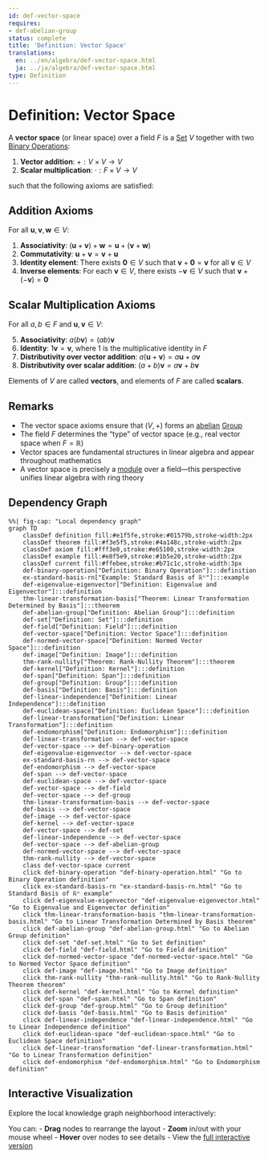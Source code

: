 ```yaml
---
id: def-vector-space
requires:
- def-abelian-group
status: complete
title: 'Definition: Vector Space'
translations:
  en: ../en/algebra/def-vector-space.html
  ja: ../ja/algebra/def-vector-space.html
type: Definition
---
```


# Definition: Vector Space {#def-vector-space}

A **vector space** (or linear space) over a field $F$ is a [Set](../logic-set-theory/def-set.qmd) $V$ together with two [Binary Operations](def-binary-operation.qmd):

1. **Vector addition**: $+ : V \times V \to V$
2. **Scalar multiplication**: $\cdot : F \times V \to V$

such that the following axioms are satisfied:

## Addition Axioms

For all $\mathbf{u}, \mathbf{v}, \mathbf{w} \in V$:

1. **Associativity**: $(\mathbf{u} + \mathbf{v}) + \mathbf{w} = \mathbf{u} + (\mathbf{v} + \mathbf{w})$
2. **Commutativity**: $\mathbf{u} + \mathbf{v} = \mathbf{v} + \mathbf{u}$
3. **Identity element**: There exists $\mathbf{0} \in V$ such that $\mathbf{v} + \mathbf{0} = \mathbf{v}$ for all $\mathbf{v} \in V$
4. **Inverse elements**: For each $\mathbf{v} \in V$, there exists $-\mathbf{v} \in V$ such that $\mathbf{v} + (-\mathbf{v}) = \mathbf{0}$

## Scalar Multiplication Axioms

For all $a, b \in F$ and $\mathbf{u}, \mathbf{v} \in V$:

5. **Associativity**: $a(b\mathbf{v}) = (ab)\mathbf{v}$
6. **Identity**: $1\mathbf{v} = \mathbf{v}$, where $1$ is the multiplicative identity in $F$
7. **Distributivity over vector addition**: $a(\mathbf{u} + \mathbf{v}) = a\mathbf{u} + a\mathbf{v}$
8. **Distributivity over scalar addition**: $(a + b)\mathbf{v} = a\mathbf{v} + b\mathbf{v}$

Elements of $V$ are called **vectors**, and elements of $F$ are called **scalars**.

## Remarks

- The vector space axioms ensure that $(V, +)$ forms an [abelian](def-abelian-group.qmd) [Group](def-group.qmd)
- The field $F$ determines the "type" of vector space (e.g., real vector space when $F = \mathbb{R}$)
- Vector spaces are fundamental structures in linear algebra and appear throughout mathematics
- A vector space is precisely a [module](def-module.qmd) over a field—this perspective unifies linear algebra with ring theory

## Dependency Graph

```mermaid
%%| fig-cap: "Local dependency graph"
graph TD
    classDef definition fill:#e1f5fe,stroke:#01579b,stroke-width:2px
    classDef theorem fill:#f3e5f5,stroke:#4a148c,stroke-width:2px
    classDef axiom fill:#fff3e0,stroke:#e65100,stroke-width:2px
    classDef example fill:#e8f5e9,stroke:#1b5e20,stroke-width:2px
    classDef current fill:#ffebee,stroke:#b71c1c,stroke-width:3px
    def-binary-operation["Definition: Binary Operation"]:::definition
    ex-standard-basis-rn["Example: Standard Basis of ℝⁿ"]:::example
    def-eigenvalue-eigenvector["Definition: Eigenvalue and Eigenvector"]:::definition
    thm-linear-transformation-basis["Theorem: Linear Transformation Determined by Basis"]:::theorem
    def-abelian-group["Definition: Abelian Group"]:::definition
    def-set["Definition: Set"]:::definition
    def-field["Definition: Field"]:::definition
    def-vector-space["Definition: Vector Space"]:::definition
    def-normed-vector-space["Definition: Normed Vector Space"]:::definition
    def-image["Definition: Image"]:::definition
    thm-rank-nullity["Theorem: Rank-Nullity Theorem"]:::theorem
    def-kernel["Definition: Kernel"]:::definition
    def-span["Definition: Span"]:::definition
    def-group["Definition: Group"]:::definition
    def-basis["Definition: Basis"]:::definition
    def-linear-independence["Definition: Linear Independence"]:::definition
    def-euclidean-space["Definition: Euclidean Space"]:::definition
    def-linear-transformation["Definition: Linear Transformation"]:::definition
    def-endomorphism["Definition: Endomorphism"]:::definition
    def-linear-transformation --> def-vector-space
    def-vector-space --> def-binary-operation
    def-eigenvalue-eigenvector --> def-vector-space
    ex-standard-basis-rn --> def-vector-space
    def-endomorphism --> def-vector-space
    def-span --> def-vector-space
    def-euclidean-space --> def-vector-space
    def-vector-space --> def-field
    def-vector-space --> def-group
    thm-linear-transformation-basis --> def-vector-space
    def-basis --> def-vector-space
    def-image --> def-vector-space
    def-kernel --> def-vector-space
    def-vector-space --> def-set
    def-linear-independence --> def-vector-space
    def-vector-space --> def-abelian-group
    def-normed-vector-space --> def-vector-space
    thm-rank-nullity --> def-vector-space
    class def-vector-space current
    click def-binary-operation "def-binary-operation.html" "Go to Binary Operation definition"
    click ex-standard-basis-rn "ex-standard-basis-rn.html" "Go to Standard Basis of ℝⁿ example"
    click def-eigenvalue-eigenvector "def-eigenvalue-eigenvector.html" "Go to Eigenvalue and Eigenvector definition"
    click thm-linear-transformation-basis "thm-linear-transformation-basis.html" "Go to Linear Transformation Determined by Basis theorem"
    click def-abelian-group "def-abelian-group.html" "Go to Abelian Group definition"
    click def-set "def-set.html" "Go to Set definition"
    click def-field "def-field.html" "Go to Field definition"
    click def-normed-vector-space "def-normed-vector-space.html" "Go to Normed Vector Space definition"
    click def-image "def-image.html" "Go to Image definition"
    click thm-rank-nullity "thm-rank-nullity.html" "Go to Rank-Nullity Theorem theorem"
    click def-kernel "def-kernel.html" "Go to Kernel definition"
    click def-span "def-span.html" "Go to Span definition"
    click def-group "def-group.html" "Go to Group definition"
    click def-basis "def-basis.html" "Go to Basis definition"
    click def-linear-independence "def-linear-independence.html" "Go to Linear Independence definition"
    click def-euclidean-space "def-euclidean-space.html" "Go to Euclidean Space definition"
    click def-linear-transformation "def-linear-transformation.html" "Go to Linear Transformation definition"
    click def-endomorphism "def-endomorphism.html" "Go to Endomorphism definition"
```

## Interactive Visualization

Explore the local knowledge graph neighborhood interactively:

::: {.graph-viz data-id="def-vector-space" data-width="700" data-height="500"}
:::

You can:
- **Drag** nodes to rearrange the layout
- **Zoom** in/out with your mouse wheel
- **Hover** over nodes to see details
- View the [full interactive version](../../output/interactive/def-vector-space.html){target="_blank"}
